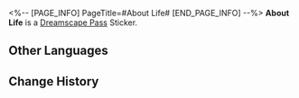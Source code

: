<%-- [PAGE_INFO]
PageTitle=#About Life#
[END_PAGE_INFO] --%>
{{Stub|Location information}}
{{Item Infobox
|id          = 223023
|image       = Dreamscape Pass Sticker Text.png
|type        = Dreamscape Pass Sticker
|type2       = Big Squanderer Stickers
|invCategory = 
|rarity      = 4
|effect      = Digital stickers that can be used to decorate the pages of the Dreamtour Handbook. They come in many different styles.
|description = 
|source1     = [[Meet the "small animal" Beastar on the street corner]]
}}
{{Description|What is life, if one can't dream with reckless abandon?}}
'''About Life''' is a [[Dreamscape Pass]] Sticker.

==Other Languages==
{{Other Languages
|en   = About Life
|zhs  = 有关生命
|zht  = 有關生命
|ja   = 生命について
|ko   = 삶에 관해
|es   = Acerca de la vida
|fr   = À propos de la vie
|ru   = О жизни
|th   = เกี่ยวกับชีวิต
|vi   = Về Cuộc Sống
|de   = Über das Leben
|id   = Tentang Kehidupan
|pt   = Sobre a Vida
}}

==Change History==
{{Change History|2.0}}